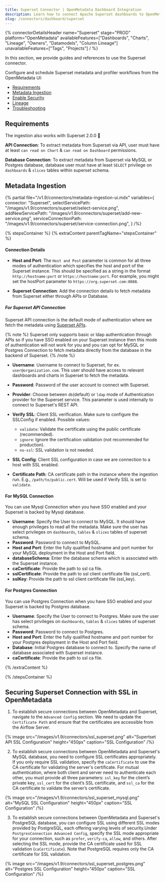 ```yaml
---
title: Superset Connector | OpenMetadata Dashboard Integration
description: Learn how to connect Apache Superset dashboards to OpenMetadata with our comprehensive connector guide. Setup instructions, configuration, and metadata integration.
slug: /connectors/dashboard/superset
---
```








{% connectorDetailsHeader
  name="Superset"
  stage="PROD"
  platform="OpenMetadata"
  availableFeatures=["Dashboards", "Charts", "Lineage", "Owners", "Datamodels", "Column Lineage"]
  unavailableFeatures=["Tags", "Projects"]
/ %}

In this section, we provide guides and references to use the Superset connector.

Configure and schedule Superset metadata and profiler workflows from the OpenMetadata UI:

- [Requirements](#requirements)
- [Metadata Ingestion](#metadata-ingestion)
- [Enable Security](#securing-superset-connection-with-ssl-in-openmetadata)
- [Lineage](#lineage)
- [Troubleshooting](/connectors/dashboard/superset/troubleshooting)

<IngestionModeTiles yamlPath="/snippets/connectors/dashboard/superset/yaml" />

## Requirements

The ingestion also works with Superset 2.0.0 🎉

**API Connection**: To extract metadata from Superset via API, user must have at least `can read on Chart` & `can read on Dashboard` permissions.

**Database Connection**: To extract metadata from Superset via MySQL or Postgres database, database user must have at least `SELECT` privilege on `dashboards` & `slices` tables within superset schema.

## Metadata Ingestion

{% partial 
  file="/v1.9/connectors/metadata-ingestion-ui.mdx" 
  variables={
    connector: "Superset", 
    selectServicePath: "/images/v1.9/connectors/superset/select-service.png",
    addNewServicePath: "/images/v1.9/connectors/superset/add-new-service.png",
    serviceConnectionPath: "/images/v1.9/connectors/superset/service-connection.png",
} 
/%}

{% stepsContainer %}
{% extraContent parentTagName="stepsContainer" %}

#### Connection Details

- **Host and Port**: The `Host and Post` parameter is common for all three modes of authentication which specifies the host and port of the Superset instance. This should be specified as a string in the format `http://hostname:port` or `https://hostname:port`. For example, you might set the hostPort parameter to `https://org.superset.com:8088`.

- **Superset Connection**: Add the connection details to fetch metadata from Superset either through APIs or Database.

##### For Superset API Connection

Superset API connection is the default mode of authentication where we fetch the metadata using [Superset APIs](https://superset.apache.org/docs/api/). 

{% note %}
Superset only supports basic or ldap authentication through APIs so if you have SSO enabled on your Superset instance then this mode of authentication will not work for you and you can opt for MySQL or Postgres Connection to fetch metadata directly from the database in the backend of Superset.
{% /note %}

- **Username**: Username to connect to Superset, for ex. `user@organization.com`. This user should have access to relevant dashboards and charts in Superset to fetch the metadata.
- **Password**: Password of the user account to connect with Superset.
- **Provider**: Choose between `db`(default) or `ldap` mode of Authentication provider for the Superset service. This parameter is used internally to connect to Superset's REST API.
- **Verify SSL**:
Client SSL verification. Make sure to configure the SSLConfig if enabled.
Possible values:
  * `validate`: Validate the certificate using the public certificate (recommended).
  * `ignore`: Ignore the certification validation (not recommended for production).
  * `no-ssl`: SSL validation is not needed.

- **SSL Config**: Client SSL configuration in case we are connection to a host with SSL enabled.

- **Certificate Path**: CA certificate path in the instance where the ingestion run. E.g., `/path/to/public.cert`. Will be used if Verify SSL is set to `validate`.

#### For MySQL Connection

You can use Mysql Connection when you have SSO enabled and your Superset is backed by Mysql database.

- **Username**: Specify the User to connect to MySQL. It should have enough privileges to read all the metadata. Make sure the user has select privileges on `dashboards`, `tables` & `slices` tables of superset schema.
- **Password**: Password to connect to MySQL.
- **Host and Port**: Enter the fully qualified hostname and port number for your MySQL deployment in the Host and Port field.
- **databaseSchema**: Enter the database schema which is associated with the Superset instance.
- **caCertificate**: Provide the path to ssl ca file.
- **sslCertificate**: Provide the path to ssl client certificate file (ssl_cert).
- **sslKey**: Provide the path to ssl client certificate file (ssl_key).

<AdvancedConfiguration />

#### For Postgres Connection

You can use Postgres Connection when you have SSO enabled and your Superset is backed by Postgres database.

- **Username**: Specify the User to connect to Postgres. Make sure the user has select privileges on `dashboards`, `tables` & `slices` tables of superset schema.
- **Password**: Password to connect to Postgres.
- **Host and Port**: Enter the fully qualified hostname and port number for your Postgres deployment in the Host and Port field.
- **Database**: Initial Postgres database to connect to. Specify the name of database associated with Superset instance.
- **caCertificate**: Provide the path to ssl ca file.

<AdvancedConfiguration />

{% /extraContent %}

<TestConnection />

<ConfigureIngestion />

<IngestionScheduleAndDeploy />

{% /stepsContainer %}

## Securing Superset Connection with SSL in OpenMetadata

1. To establish secure connections between OpenMetadata and Superset, navigate to the `Advanced Config` section. We need to update the `Certificate Path` and ensure that the certificates are accessible from the Airflow Server.

  {% image
  src="/images/v1.9/connectors/ssl_superset.png"
  alt="Supertset API SSL Configuration"
  height="450px"
  caption="SSL Configuration" /%}

2. To establish secure connections between OpenMetadata and Superset's MySQL database, you need to configure SSL certificates appropriately. If you only require SSL validation, specify the `caCertificate` to use the CA certificate for validating the server's certificate. For mutual authentication, where both client and server need to authenticate each other, you must provide all three parameters: `ssl_key` for the client’s private key, `ssl_cert` for the client’s SSL certificate, and `ssl_ca` for the CA certificate to validate the server’s certificate.

{% image
  src="/images/v1.9/connectors/ssl_superset_mysql.png"
  alt="MySQL SSL Configuration"
  height="450px"
  caption="SSL Configuration" /%}

3. To establish secure connections between OpenMetadata and Superset's PostgreSQL database, you can configure SSL using different SSL modes provided by PostgreSQL, each offering varying levels of security.Under `PostgresConnection Advanced Config`, specify the SSL mode appropriate for your connection, such as `prefer`, `verify-ca`, `allow`, and others. After selecting the SSL mode, provide the CA certificate used for SSL validation (`caCertificate`). Note that PostgreSQL requires only the CA certificate for SSL validation.

{% image
  src="/images/v1.9/connectors/ssl_superset_postgres.png"
  alt="Postgres SSL Configuration"
  height="450px"
  caption="SSL Configuration" /%}

<DashboardLineage />
